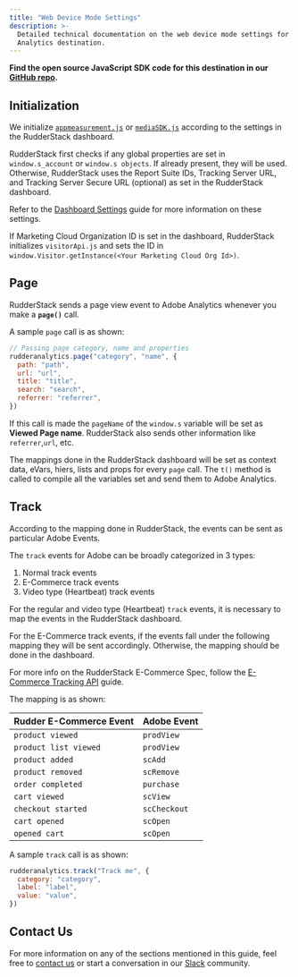 ```yaml
---
title: "Web Device Mode Settings"
description: >-
  Detailed technical documentation on the web device mode settings for Adobe
  Analytics destination.
---
```


<div class="successBlock">

**Find the open source JavaScript SDK code for this destination in our <a href="https://github.com/rudderlabs/rudder-sdk-js/tree/adobe-analytics-dest-prod-staging/integrations/AdobeAnalytics">GitHub repo</a>.**
</div>

## Initialization

We initialize [`appmeasurement.js`](https://cdn.rudderlabs.com/adobe-analytics-js/adobe-analytics-js.js) or [`mediaSDK.js`](https://cdn.rudderlabs.com/adobe-analytics-js/adobe-analytics-js-heartbeat.js) according to the settings in the RudderStack dashboard.

RudderStack first checks if any global properties are set in `window.s_account` or `window.s objects`. If already present, they will be used. Otherwise, RudderStack uses the Report Suite IDs, Tracking Server URL, and Tracking Server Secure URL \(optional\) as set in the RudderStack dashboard.

<div class="infoBlock">

Refer to the <a href="https://rudderstack.com/docs/destinations/analytics/adobe-analytics/setting-up-adobe-analytics-in-rudderstack/">Dashboard Settings</a> guide for more information on these settings.
</div>

If Marketing Cloud Organization ID is set in the dashboard, RudderStack initializes `visitorApi.js` and sets the ID in `window.Visitor.getInstance(<Your Marketing Cloud Org Id>)`.

## Page

RudderStack sends a page view event to Adobe Analytics whenever you make a **`page()`** call.

A sample `page` call is as shown:

```javascript
// Passing page category, name and properties
rudderanalytics.page("category", "name", {
  path: "path",
  url: "url",
  title: "title",
  search: "search",
  referrer: "referrer",
})
```

If this call is made the `pageName` of the `window.s` variable will be set as **Viewed Page name**. RudderStack also sends other information like `referrer`,`url`, etc.

<div class="infoBlock">

The mappings done in the RudderStack dashboard will be set as context data, eVars, hiers, lists and props for every <code class="inline-code">page</code> call. The <code class="inline-code">t()</code> method is called to compile all the variables set and send them to Adobe Analytics.
</div>

## Track

According to the mapping done in RudderStack, the events can be sent as particular Adobe Events.

The `track` events for Adobe can be broadly categorized in 3 types:

1. Normal track events
2. E-Commerce track events
3. Video type \(Heartbeat\) track events

<div class="infoBlock">

For the regular and video type (Heartbeat) <code class="inline-code">track</code> events, it is necessary to map the events in the RudderStack dashboard.
</div>

For the E-Commerce track events, if the events fall under the following mapping they will be sent accordingly. Otherwise, the mapping should be done in the dashboard.

<div class="infoBlock">

For more info on the RudderStack E-Commerce Spec, follow the <a href="https://rudderstack.com/docs/rudderstack-api/api-specification/rudderstack-ecommerce-events-specification/">E-Commerce Tracking API</a> guide.
</div>

The mapping is as shown:

| Rudder E-Commerce Event | Adobe Event  |
| :---------------------- | :----------- |
| `product viewed`        | `prodView`   |
| `product list viewed`   | `prodView`   |
| `product added`         | `scAdd`      |
| `product removed`       | `scRemove`   |
| `order completed`       | `purchase`   |
| `cart viewed`           | `scView`     |
| `checkout started`      | `scCheckout` |
| `cart opened`           | `scOpen`     |
| `opened cart`           | `scOpen`     |

A sample `track` call is as shown:

```javascript
rudderanalytics.track("Track me", {
  category: "category",
  label: "label",
  value: "value",
})
```

## Contact Us

For more information on any of the sections mentioned in this guide, feel free to [contact us](mailto:%20docs@rudderstack.com) or start a conversation in our [Slack](https://rudderstack.com/join-rudderstack-slack-community) community.
